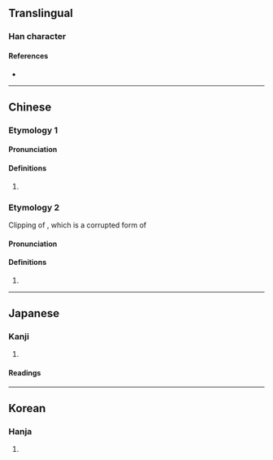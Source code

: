 {{also|其|元}}
{{character info}}
<!-- may be replaced by zh-forms -->
==Translingual==

===Han character===
{{Han char|rn=7|rad=二|as=02|sn=4|four=10221|canj=MML|ids=⿱一丌}}

====References====
* {{Han ref|kx=0086.100|dkj=00256|dj=0178.030|hdz=10010.030|uh=4E93|ud=20115|bh=C951|bd=51537}}

----

==Chinese==
{{zh-forms}}

===Etymology 1===

====Pronunciation====
{{zh-pron
|m=qí
|c=kei4
|h=pfs=khì;gd=ki2
|mn=kî
|mn-t=ki5
}}

====Definitions====
{{zh-hanzi}}

# {{zh-alt-form|其}}

===Etymology 2===
Clipping of {{zh-l|亓官}}, which is a corrupted form of {{zh-l|笄官|an ancient official position}}<!--https://www.zhihu.com/question/20799328-->

====Pronunciation====
{{zh-pron
|m=qí
|cat=pn
}}

====Definitions====
{{zh-hanzi}}

# {{surname|zh}}

----

==Japanese==

===Kanji===
{{ja-kanji|grade=|rs=二02}}

# {{alternative form of|ja|其}}

====Readings====
{{ja-readings
|goon=ぎ
|kanon=き
}}

----

==Korean==

===Hanja===
{{ko-hanja|hangeul=기|rv=gi|mr=ki}}

# {{rfdef|ko|sort=二02}}